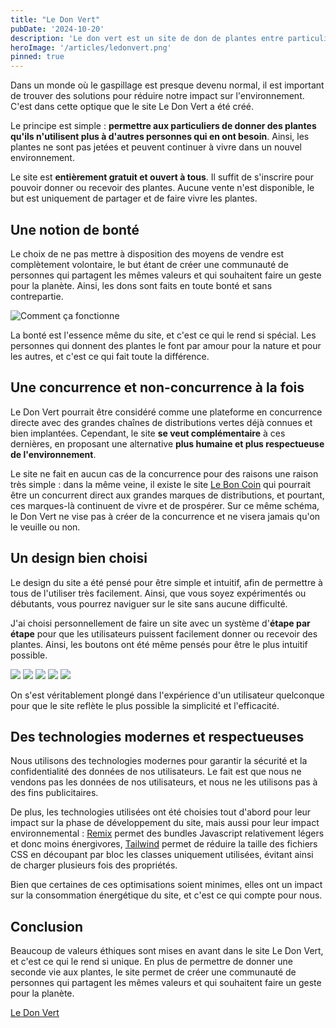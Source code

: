 ```yaml
---
title: "Le Don Vert"
pubDate: '2024-10-20'
description: 'Le don vert est un site de don de plantes entre particuliers'
heroImage: '/articles/ledonvert.png'
pinned: true
---
```


Dans un monde où le gaspillage est presque devenu normal, il est important de trouver des solutions pour réduire notre impact sur l'environnement. C'est dans cette optique que le site Le Don Vert a été créé. 

Le principe est simple : **permettre aux particuliers de donner des plantes qu'ils n'utilisent plus à d'autres personnes qui en ont besoin**. Ainsi, les plantes ne sont pas jetées et peuvent continuer à vivre dans un nouvel environnement.

Le site est **entièrement gratuit et ouvert à tous**. Il suffit de s'inscrire pour pouvoir donner ou recevoir des plantes. Aucune vente n'est disponible, le but est uniquement de partager et de faire vivre les plantes.

## Une notion de bonté

Le choix de ne pas mettre à disposition des moyens de vendre est complètement volontaire, le but étant de créer une communauté de personnes qui partagent les mêmes valeurs et qui souhaitent faire un geste pour la planète. Ainsi, les dons sont faits en toute bonté et sans contrepartie.

![Comment ça fonctionne](/articles/ledonvert/how-it-works.svg)

La bonté est l'essence même du site, et c'est ce qui le rend si spécial. Les personnes qui donnent des plantes le font par amour pour la nature et pour les autres, et c'est ce qui fait toute la différence.

## Une concurrence et non-concurrence à la fois

Le Don Vert pourrait être considéré comme une plateforme en concurrence directe avec des grandes chaînes de distributions vertes déjà connues et bien implantées. Cependant, le site **se veut complémentaire** à ces dernières, en proposant une alternative **plus humaine et plus respectueuse de l'environnement**. 

Le site ne fait en aucun cas de la concurrence pour des raisons une raison très simple : dans la même veine, il existe le site [Le Bon Coin](https://www.leboncoin.fr/) qui pourrait être un concurrent direct aux grandes marques de distributions, et pourtant, ces marques-là continuent de vivre et de prospérer. Sur ce même schéma, le Don Vert ne vise pas à créer de la concurrence et ne visera jamais qu'on le veuille ou non. 

## Un design bien choisi

Le design du site a été pensé pour être simple et intuitif, afin de permettre à tous de l'utiliser très facilement. Ainsi, que vous soyez expérimentés ou débutants, vous pourrez naviguer sur le site sans aucune difficulté.

J'ai choisi personnellement de faire un site avec un système d'**étape par étape** pour que les utilisateurs puissent facilement donner ou recevoir des plantes. Ainsi, les boutons ont été même pensés pour être le plus intuitif possible.


<Carousel>
  <img loading="lazy" decoding='async' src="/articles/ledonvert/homepage.png" />
  <img loading="lazy" decoding='async' src="/articles/ledonvert/information.png" />
  <img loading="lazy" decoding='async' src="/articles/ledonvert/images.png" />
  <img loading="lazy" decoding='async' src="/articles/ledonvert/details.png" />
  <img loading="lazy" decoding='async' src="/articles/ledonvert/summary.png" />
</Carousel>

On s'est véritablement plongé dans l'expérience d'un utilisateur quelconque pour que le site reflète le plus possible la simplicité et l'efficacité. 

## Des technologies modernes et respectueuses

Nous utilisons des technologies modernes pour garantir la sécurité et la confidentialité des données de nos utilisateurs. Le fait est que nous ne vendons pas les données de nos utilisateurs, et nous ne les utilisons pas à des fins publicitaires.

De plus, les technologies utilisées ont été choisies tout d'abord pour leur impact sur la phase de développement du site, mais aussi pour leur impact environnemental : [Remix](https://remix.run) permet des bundles Javascript relativement légers et donc moins énergivores, [Tailwind](https://tailwindcss.com) permet de réduire la taille des fichiers CSS en découpant par bloc les classes uniquement utilisées, évitant ainsi de charger plusieurs fois des propriétés.

Bien que certaines de ces optimisations soient minimes, elles ont un impact sur la consommation énergétique du site, et c'est ce qui compte pour nous.

## Conclusion

Beaucoup de valeurs éthiques sont mises en avant dans le site Le Don Vert, et c'est ce qui le rend si unique. En plus de permettre de donner une seconde vie aux plantes, le site permet de créer une communauté de personnes qui partagent les mêmes valeurs et qui souhaitent faire un geste pour la planète.

[Le Don Vert](https://ledonvert.org)